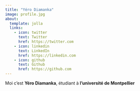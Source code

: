 ```yaml
---
title: "Yéro Diamanka"
image: profile.jpg
about:
  template: jolla
  links:
    - icon: twitter
      text: Twitter
      href: https://twitter.com
    - icon: linkedin
      text: LinkedIn
      href: https://linkedin.com
    - icon: github
      text: Github
      href: https://github.com
---
```


Moi c'est **Yéro Diamanka**, étudiant à **l'université de Montpellier**
